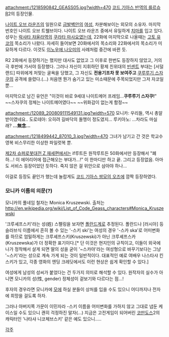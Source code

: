 attachment:/1218590842_GEASS05.jpg?width=470
[[코드 기아스 반역의 를르슈]]R2의 등장인물.

[[나이트 오브 라운즈]]의 일원으로 [[금발]][[벽안]]의 [[여성]], 차분해보이는 외모의 소유자. 마지막 번호인 나이트 오브 트웰브이다. 나이트 오브 라운즈 중에서 유일하게 [[치마]]를 입고 있다. 성우는 [[락샤타 챠울라]]역의 [[쿠라타 마사요]]였는데, 22화에 마지막으로 나올때는 [[고토 유코]]의 목소리가 나왔다. 자세히 들어보면 20화에서의 목소리와 22화에서의 목소리가 미묘하게 다르다. 이것도 [[이노우에 나오미]]의 사례처럼 중간에 바뀐 듯.

R2 2화에서 등장하기는 했지만 대사도 없었고 그 이후로 한번도 등장하지 않았고, 거의 극 후반에 가서야 등장했다. 그러나 자신이 지휘하던 황제 친위대의 [[빈센트]] 부대는 [서덜랜드] 따위에게 처맞는 굴욕을 당했고, 그 자신도 '''전용기조차 못 보여주고''' [[쿠루루기 스자쿠]]의 공격에 쓸렸다.(…) 처음엔 뭔가 숨기고 있는 미소때문에 주목되었지만 그저 자코일뿐...

마지막으로 남긴 유언은 "이것이 바로 9세대 나이트메어 프레임…'''쿠루루기 스자쿠!'''" ~~스자쿠의 정체는 나이트메어였다~~ ~~위화감이 없는게 함정~~

attachment:/12089_200809111549131.jpg?width=570
모니카: 우리들, 역시 총알받이였네요..
도로테아: 오히려 길바닥의 돌멩이 정도였지...
루키아노: …차라도 마실래?
'''...無念...'''

attachment:/1218499442_87010_3.jpg?width=470
그녀가 남기고 간 것은 학교수영복 비스무리한 이상한 파일럿복 뿐.

[[제2차 슈퍼로봇대전 Z 재세편]]에서는 if루트든 원작루트든 50화에서만 등장해서 "폐하...! 이 에어리어에 접근해오는 부대가...!" 이 한마디만 하고 끝. 그리고 등장없음. 아마도 서비스 등장이었던 듯하다. 죽지 않은 걸 위안으로 삼아야 하나...

이걸로 등장도 끝인가 했는데 놀랍게도 [[코드 기아스 쌍모의 오즈]]에 깜짝 등장하였다.

=== 모니카 이름의 의문(?) ===
모니카의 풀네임 철자는 Monica Kruszewski.
출처는 [[http://en.wikipedia.org/wiki/List_of_Code_Geass_characters#Monica_Kruszewski]]

'크루셰프스키'라는 성(姓) 스펠링을 보자면 [[폴란드]]계로 추정된다.  폴란드나 [러시아] 등 슬라브식 이름에서 흔히 볼 수 있는 '-스키 ski'는 여성의 경우 '-스카 ska'로 어미변화를 하므로 엄밀하게는 크루셰프스키(Kruszewski)가 아닌 크루셰프스카(Kruszewska)가 더 정확한 표기이다.[* 단 이것은 현지인의 규칙이고, 이들이 외국에 나가 정착해서 살게 되면 딸의 성을 굳이 '~스카야'라는 여성형으로 바꾸기보다는 그냥 '~스키'라는 성으로 계속 가게 되는 것이 일반적이다. 대표적인 예로 여배우 나스타샤 킨스키가 있고, 각종 영화의 엔딩 크레딧에서도 이런 현상은 쉽게 확인할 수 있다.]

여성에게 남성의 성씨가 붙었다는 건 두가지 의미로 해석할 수 있다. 원작자의 실수가 아니면 모니카의 성(性, gender) 정체성이 겉보기와 다르다는 점...! 

후자의 경우라면 모니카에 [[모에]] 하실 분들이 상처를 입을 수도 있으니 어디까지나 전자에 희망을 걸도록 하자.

그러나 아버지쪽 가문이 이민자라 -스키 이름을 어미변화를 가하지 않고 그대로 냅둔 케이스일 수도 있으니 괜히 걱정하진 말자(...) 지금은 고전게임이 되어버린 [[코만도스]]2의 캐릭터인 '나타샤 니코체브스키' 같은 예도 있으니.....




[[각주]]
